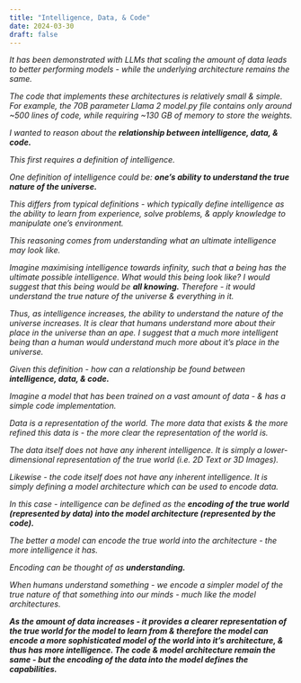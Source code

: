 ```yaml
---
title: "Intelligence, Data, & Code"
date: 2024-03-30
draft: false
---
```


*It has been demonstrated with LLMs that scaling the amount of data leads to better performing models - while the underlying architecture remains the same.*

*The code that implements these architectures is relatively small & simple. For example, the 70B parameter Llama 2 model.py file contains only around ~500 lines of code, while requiring ~130 GB of memory to store the weights.*

*I wanted to reason about the **relationship between intelligence, data, & code.***

*This first requires a definition of intelligence.*

*One definition of intelligence could be: **one’s ability to understand the true nature of the universe.***

*This differs from typical definitions - which typically define intelligence as the ability to learn from experience, solve problems, & apply knowledge to manipulate one’s environment.*

*This reasoning comes from understanding what an ultimate intelligence may look like.*

*Imagine maximising intelligence towards infinity, such that a being has the ultimate possible intelligence. What would this being look like? I would suggest that this being would be **all knowing.** Therefore - it would understand the true nature of the universe & everything in it.*

*Thus, as intelligence increases, the ability to understand the nature of the universe increases. It is clear that humans understand more about their place in the universe than an ape. I suggest that a much more intelligent being than a human would understand much more about it’s place in the universe.*

*Given this definition - how can a relationship be found between **intelligence, data, & code.***

*Imagine a model that has been trained on a vast amount of data - & has a simple code implementation.*

*Data is a representation of the world. The more data that exists & the more refined this data is - the more clear the representation of the world is.*

*The data itself does not have any inherent intelligence. It is simply a lower-dimensional representation of the true world (i.e. 2D Text or 3D Images).*

*Likewise - the code itself does not have any inherent intelligence. It is simply defining a model architecture which can be used to encode data.*

*In this case - intelligence can be defined as the **encoding of the true world (represented by data) into the model architecture (represented by the code).***

*The better a model can encode the true world into the architecture - the more intelligence it has.*

*Encoding can be thought of as **understanding.***

*When humans understand something - we encode a simpler model of the true nature of that something into our minds - much like the model architectures.*

***As the amount of data increases - it provides a clearer representation of the true world for the model to learn from & therefore the model can encode a more sophisticated model of the world into it’s architecture, & thus has more intelligence. The code & model architecture remain the same - but the encoding of the data into the model defines the capabilities.***
